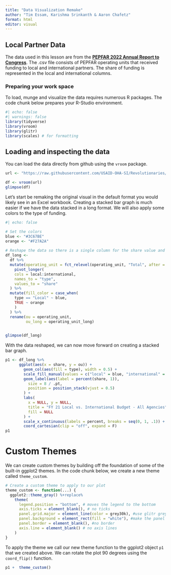```yaml
---
title: "Data Visualization Remake"
author: "Tim Essam, Karishma Srinkanth & Aaron Chafetz"
format: html
editor: visual
---
```


## Local Partner Data

The data used in this lesson are from the [**PEPFAR 2022 Annual Report to Congress**](https://www.state.gov/wp-content/uploads/2022/05/PEPFAR2022.pdf). The .csv file consists of PEPFAR operating units that received funding to local and international partners. The share of funding is represented in the local and international columns.

### Preparing your work space

To load, munge and visualize the data requires numerous R packages. The code chunk below prepares your R-Studio environment.

```r
#| echo: false
#| warnings: false
library(tidyverse)
library(vroom)
library(glitr)
library(scales) # for formatting

```

## Loading and inspecting the data

You can load the data directly from github using the `vroom` package.

```r
url <- "https://raw.githubusercontent.com/USAID-OHA-SI/Revolutionaries/main/Data_public/PEPFAR_local_partner_share.csv"

df <- vroom(url)
glimpse(df)
```

Let's start be remaking the original visual in the default format you would likely see in an Excel workbook. Creating a stacked bar graph is much easier if we have the data stacked in a long format. We will also apply some colors to the type of funding.

```r
#| echo: false

# Set the colors
blue <- "#3C67BE"
orange <- "#F27A2A"
  
# Reshape the data so there is a single column for the share value and a column for the type of funding
df_long <- 
  df %>% 
  mutate(operating_unit = fct_relevel(operating_unit, "Total", after = Inf)) %>% 
    pivot_longer(
    cols = local:international,
    names_to = "type",
    values_to = "share"
  ) %>%
  mutate(fill_color = case_when(
    type == "Local" ~ blue,
    TRUE ~ orange
    )
  ) %>% 
  rename(ou = operating_unit, 
         ou_long = operating_unit_long) 
  

glimpse(df_long)
```

With the data reshaped, we can now move forward on creating a stacked bar graph.

```r
p1 <- df_long %>% 
      ggplot(aes(x = share, y = ou)) +
        geom_col(aes(fill = type), width = 0.5) +
        scale_fill_manual(values = c("local" = blue, "international" = orange)) +
        geom_label(aes(label = percent(share, 1)),
          size = 8 / .pt,
          position = position_stack(vjust = 0.5)
        ) +
        labs(
          x = NULL, y = NULL,
          title = "FY 21 Local vs. International Budget - All Agencies",
          fill = NULL
        ) +
        scale_x_continuous(labels = percent, breaks = seq(0, 1, .1)) +
        coord_cartesian(clip = "off", expand = F)  
p1
```

# Custom Themes

We can create custom themes by building off the foundation of some of the built-in ggplot2 themes. In the code chunk below, we create a new theme called `theme_custom`.

```r
# Create a custom theme to apply to our plot
theme_custom <- function(...) {
  ggplot2::theme_gray() %+replace%
    theme(
      legend.position = "bottom", # moves the legend to the bottom
      axis.ticks = element_blank(), # no ticks
      panel.grid.major = element_line(color = grey30k), #use glitr grey30k color
      panel.background = element_rect(fill = "white"), #make the panel background white
      panel.border = element_blank(), #no border
      axis.line = element_blank() # no axis lines
    )
}
```

To apply the theme we call our new theme function to the ggplot2 object `p1` that we created above. We can rotate the plot 90 degrees using the `coord_flip()` function.

```r
p1 +  theme_custom() 


```
